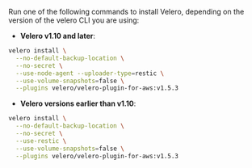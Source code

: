 Run one of the following commands to install Velero, depending on the version of the velero CLI you are using:

  * **Velero v1.10 and later**:

  ```bash
  velero install \
    --no-default-backup-location \
    --no-secret \
    --use-node-agent --uploader-type=restic \
    --use-volume-snapshots=false \
    --plugins velero/velero-plugin-for-aws:v1.5.3
  ```

  * **Velero versions earlier than v1.10**:

  ```bash
  velero install \
    --no-default-backup-location \
    --no-secret \
    --use-restic \
    --use-volume-snapshots=false \
    --plugins velero/velero-plugin-for-aws:v1.5.3
  ```